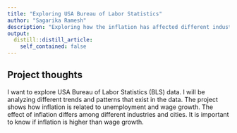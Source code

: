 ```yaml
---
title: "Exploring USA Bureau of Labor Statistics"
author: "Sagarika Ramesh"
description: "Exploring how the inflation has affected different industries, unemployment and wage growth"
output:
  distill::distill_article:
    self_contained: false
---
```




## Project thoughts
I want to explore USA Bureau of Labor Statistics (BLS) data. I will be analyzing different trends and patterns that exist in the data. The project shows how inflation is related to unemployment and wage growth. The effect of inflation differs among different industries and cities. It is important to know if inflation is higher than wage growth.   
